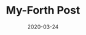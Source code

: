 ---
title: My-Forth Post
slug: my-forth-Post
date: 2020-03-24
featureImage: nature.jpg
excerpt: This is the Expert for Forth Post
---